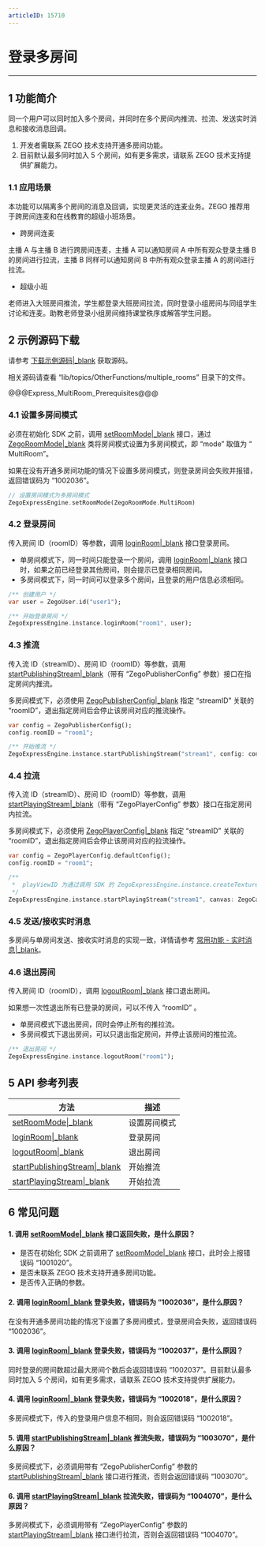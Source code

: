 ```yaml
---
articleID: 15710
---
```

# 登录多房间

---

## 1 功能简介

同一个用户可以同时加入多个房间，并同时在多个房间内推流、拉流、发送实时消息和接收消息回调。


<div class="mk-hint">

1. 开发者需联系 ZEGO 技术支持开通多房间功能。
2. 目前默认最多同时加入 5 个房间，如有更多需求，请联系 ZEGO 技术支持提供扩展能力。
</div>


### 1.1 应用场景

本功能可以隔离多个房间的消息及回调，实现更灵活的连麦业务。ZEGO 推荐用于跨房间连麦和在线教育的超级小班场景。

- 跨房间连麦

主播 A 与主播 B 进行跨房间连麦，主播 A 可以通知房间 A 中所有观众登录主播 B 的房间进行拉流，主播 B 同样可以通知房间 B 中所有观众登录主播 A 的房间进行拉流。


- 超级小班

老师进入大班房间推流，学生都登录大班房间拉流，同时登录小组房间与同组学生讨论和连麦。助教老师登录小组房间维持课堂秩序或解答学生问题。

## 2 示例源码下载

请参考 [下载示例源码\|_blank](!DownloadDemo/DownloadDemo) 获取源码。

相关源码请查看 “lib/topics/OtherFunctions/multiple_rooms” 目录下的文件。

@@@Express_MultiRoom_Prerequisites@@@


### 4.1 设置多房间模式

必须在初始化 SDK 之前，调用 [setRoomMode\|_blank](/unique-api/express-video-sdk/zh/dart_flutter/zego_express_engine/ZegoExpressEngine/setRoomMode.html) 接口，通过 [ZegoRoomMode\|_blank](/unique-api/express-video-sdk/zh/dart_flutter/zego_express_engine/ZegoRoomMode.html) 类将房间模式设置为多房间模式，即 “mode” 取值为 “ MultiRoom”。

<div class="mk-hint">


如果在没有开通多房间功能的情况下设置多房间模式，则登录房间会失败并报错，返回错误码为 “1002036”。
</div>


```dart
// 设置房间模式为多房间模式
ZegoExpressEngine.setRoomMode(ZegoRoomMode.MultiRoom)
```

### 4.2 登录房间

传入房间 ID（roomID）等参数，调用 [loginRoom\|_blank](/unique-api/express-video-sdk/zh/dart_flutter/zego_express_engine/ZegoExpressEngineRoom/loginRoom.html) 接口登录房间。

- 单房间模式下，同一时间只能登录一个房间，调用 [loginRoom\|_blank](/unique-api/express-video-sdk/zh/dart_flutter/zego_express_engine/ZegoExpressEngineRoom/loginRoom.html) 接口时，如果之前已经登录其他房间，则会提示已登录相同房间。
- 多房间模式下，同一时间可以登录多个房间，且登录的用户信息必须相同。

```dart
/** 创建用户 */
var user = ZegoUser.id("user1");

/** 开始登录房间 */
ZegoExpressEngine.instance.loginRoom("room1", user); 
```


### 4.3 推流

传入流 ID（streamID）、房间 ID（roomID）等参数，调用 [startPublishingStream\|_blank](/unique-api/express-video-sdk/zh/dart_flutter/zego_express_engine/ZegoExpressEnginePublisher/startPublishingStream.html)（带有 “ZegoPublisherConfig” 参数）接口在指定房间内推流。

<div class="mk-warning">

多房间模式下，必须使用 [ZegoPublisherConfig\|_blank](/unique-api/express-video-sdk/zh/dart_flutter/zego_express_engine/ZegoPublisherConfig-class.html) 指定 “streamID” 关联的 “roomID”，退出指定房间后会停止该房间对应的推流操作。
</div>

```dart
var config = ZegoPublisherConfig();
config.roomID = "room1";

/** 开始推流 */
ZegoExpressEngine.instance.startPublishingStream("stream1", config: config, channel: ZegoPublishChannel.Main);
```

### 4.4 拉流

传入流 ID（streamID）、房间 ID（roomID）等参数，调用 [startPlayingStream\|_blank](/unique-api/express-video-sdk/zh/dart_flutter/zego_express_engine/ZegoExpressEnginePlayer/startPlayingStream.html)（带有 “ZegoPlayerConfig” 参数）接口在指定房间内拉流。

<div class="mk-warning">

多房间模式下，必须使用 [ZegoPlayerConfig\|_blank](/unique-api/express-video-sdk/zh/dart_flutter/zego_express_engine/ZegoPlayerConfig-class.html) 指定 “streamID” 关联的 “roomID”，退出指定房间后会停止该房间对应的拉流操作。
</div>


```dart
var config = ZegoPlayerConfig.defaultConfig();
config.roomID = "room1";

/**
 *  playViewID 为通过调用 SDK 的 ZegoExpressEngine.instance.createTextureRenderer 或者 ZegoExpressEngine.instance.createPlatformView 获取的 viewID
 */
ZegoExpressEngine.instance.startPlayingStream("stream1", canvas: ZegoCanvas(playViewID), config: config);
```


### 4.5 发送/接收实时消息

多房间与单房间发送、接收实时消息的实现一致，详情请参考 [常用功能 - 实时消息\|_blank](!AdvancedModule/IM)。

### 4.6 退出房间

传入房间 ID（roomID），调用 [logoutRoom\|_blank](/unique-api/express-video-sdk/zh/dart_flutter/zego_express_engine/ZegoExpressEngineRoom/logoutRoom.html) 接口退出房间。

<div class="mk-hint">

如果想一次性退出所有已登录的房间，可以不传入 “roomID” 。
</div>

- 单房间模式下退出房间，同时会停止所有的推拉流。
- 多房间模式下退出房间，可以只退出指定房间，并停止该房间的推拉流。


```dart
/** 退出房间 */
ZegoExpressEngine.instance.logoutRoom("room1");
```

## 5 API 参考列表

| 方法 | 描述 |
|----|----|
|[setRoomMode\|_blank](/unique-api/express-video-sdk/zh/dart_flutter/zego_express_engine/ZegoExpressEngine/setRoomMode.html)|设置房间模式|
|[loginRoom\|_blank](/unique-api/express-video-sdk/zh/dart_flutter/zego_express_engine/ZegoExpressEngineRoom/loginRoom.html)|登录房间|
|[logoutRoom\|_blank](/unique-api/express-video-sdk/zh/dart_flutter/zego_express_engine/ZegoExpressEngineRoom/logoutRoom.html)|退出房间|
|[startPublishingStream\|_blank](/unique-api/express-video-sdk/zh/dart_flutter/zego_express_engine/ZegoExpressEnginePublisher/startPublishingStream.html)|开始推流|
|[startPlayingStream\|_blank](/unique-api/express-video-sdk/zh/dart_flutter/zego_express_engine/ZegoExpressEnginePlayer/startPlayingStream.html)|开始拉流|


## 6 常见问题

#### 1. 调用 [setRoomMode\|_blank](/unique-api/express-video-sdk/zh/dart_flutter/zego_express_engine/ZegoExpressEngine/setRoomMode.html) 接口返回失败，是什么原因？

- 是否在初始化 SDK 之前调用了 [setRoomMode\|_blank](/unique-api/express-video-sdk/zh/dart_flutter/zego_express_engine/ZegoExpressEngine/setRoomMode.html) 接口，此时会上报错误码 “1001020”。
- 是否未联系 ZEGO 技术支持开通多房间功能。
- 是否传入正确的参数。

#### 2. 调用 [loginRoom\|_blank](/unique-api/express-video-sdk/zh/dart_flutter/zego_express_engine/ZegoExpressEngineRoom/loginRoom.html) 登录失败，错误码为 “1002036”，是什么原因？

在没有开通多房间功能的情况下设置了多房间模式，登录房间会失败，返回错误码 “1002036”。

#### 3. 调用 [loginRoom\|_blank](/unique-api/express-video-sdk/zh/dart_flutter/zego_express_engine/ZegoExpressEngineRoom/loginRoom.html) 登录失败，错误码为 “1002037”，是什么原因？

同时登录的房间数超过最大房间个数后会返回错误码 “1002037”。目前默认最多同时加入 5 个房间，如有更多需求，请联系 ZEGO 技术支持提供扩展能力。

#### 4. 调用 [loginRoom\|_blank](/unique-api/express-video-sdk/zh/dart_flutter/zego_express_engine/ZegoExpressEngineRoom/loginRoom.html) 登录失败，错误码为 “1002018”，是什么原因？

多房间模式下，传入的登录用户信息不相同，则会返回错误码 “1002018”。

#### 5. 调用 [startPublishingStream\|_blank](/unique-api/express-video-sdk/zh/dart_flutter/zego_express_engine/ZegoExpressEnginePublisher/startPublishingStream.html) 推流失败，错误码为 “1003070”，是什么原因？

多房间模式下，必须调用带有 “ZegoPublisherConfig” 参数的 [startPublishingStream\|_blank](/unique-api/express-video-sdk/zh/dart_flutter/zego_express_engine/ZegoExpressEnginePublisher/startPublishingStream.html) 接口进行推流，否则会返回错误码 “1003070”。

#### 6. 调用 [startPlayingStream\|_blank](/unique-api/express-video-sdk/zh/dart_flutter/zego_express_engine/ZegoExpressEnginePlayer/startPlayingStream.html) 拉流失败，错误码为 “1004070”，是什么原因？

多房间模式下，必须调用带有 “ZegoPlayerConfig” 参数的 [startPlayingStream\|_blank](/unique-api/express-video-sdk/zh/dart_flutter/zego_express_engine/ZegoExpressEnginePlayer/startPlayingStream.html) 接口进行拉流，否则会返回错误码 “1004070”。
